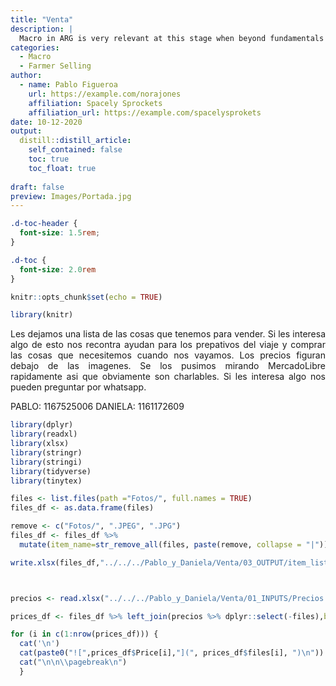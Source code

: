 ```yaml
---
title: "Venta"
description: |
  Macro in ARG is very relevant at this stage when beyond fundamentals being very negative, we have no resources to extend the life cycle (before it was huge central bank reserves, public money available and then it was a change in government). Now is just another 3 more years of a populist government with no resources left.
categories:
  - Macro
  - Farmer Selling
author:
  - name: Pablo Figueroa 
    url: https://example.com/norajones
    affiliation: Spacely Sprockets
    affiliation_url: https://example.com/spacelysprokets
date: 10-12-2020
output:
  distill::distill_article:
    self_contained: false
    toc: true
    toc_float: true
    
draft: false
preview: Images/Portada.jpg
---
```



<style>
body {
text-align: justify}
</style>


```css
.d-toc-header {
  font-size: 1.5rem;
}

.d-toc {
  font-size: 2.0rem
}
``` 

```r
knitr::opts_chunk$set(echo = TRUE)
```

```r

library(knitr)

```

Les dejamos una lista de las cosas que tenemos para vender. Si les interesa algo de esto nos recontra ayudan para los prepativos del viaje y comprar las cosas que necesitemos cuando nos vayamos. Los precios figuran debajo de las imagenes. Se los pusimos mirando MercadoLibre rapidamente asi que obviamente son charlables. Si les interesa algo nos pueden preguntar por whatsapp. 

PABLO: 1167525006
DANIELA: 1161172609




```r
library(dplyr)
library(readxl)
library(xlsx)
library(stringr)
library(stringi)
library(tidyverse)
library(tinytex)

files <- list.files(path ="Fotos/", full.names = TRUE)
files_df <- as.data.frame(files)

remove <- c("Fotos/", ".JPEG", ".JPG")
files_df <- files_df %>% 
  mutate(item_name=str_remove_all(files, paste(remove, collapse = "|")))

write.xlsx(files_df,"../../../Pablo_y_Daniela/Venta/03_OUTPUT/item_list.xlsx",row.names = F)



precios <- read.xlsx("../../../Pablo_y_Daniela/Venta/01_INPUTS/Precios.xlsx",sheetName = "Sheet1")

prices_df <- files_df %>% left_join(precios %>% dplyr::select(-files),by="item_name") %>% arrange(item_name)

```

```r


for (i in c(1:nrow(prices_df))) {
  cat('\n')
  cat(paste0("![",prices_df$Price[i],"](", prices_df$files[i], ")\n"))  
  cat("\n\n\\pagebreak\n")
  }


```

